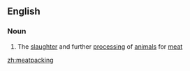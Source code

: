 ==English==

===Noun===
{{en-noun|-}}

# {{context|US}} The [[slaughter]] and further [[processing]] of [[animal]]s for [[meat]]

[[zh:meatpacking]]